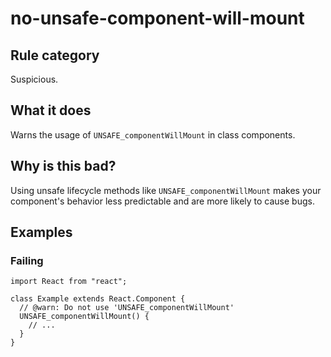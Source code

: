 # no-unsafe-component-will-mount

## Rule category

Suspicious.

## What it does

Warns the usage of `UNSAFE_componentWillMount` in class components.

## Why is this bad?

Using unsafe lifecycle methods like `UNSAFE_componentWillMount` makes your component's behavior less predictable and are more likely to cause bugs.

## Examples

### Failing

```tsx
import React from "react";

class Example extends React.Component {
  // @warn: Do not use 'UNSAFE_componentWillMount'
  UNSAFE_componentWillMount() {
    // ...
  }
}
```
